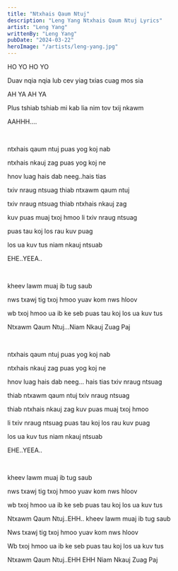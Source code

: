 ```yaml
---
title: "Ntxhais Qaum Ntuj"
description: "Leng Yang Ntxhais Qaum Ntuj Lyrics"
artist: "Leng Yang"
writtenBy: "Leng Yang"
pubDate: "2024-03-22"
heroImage: "/artists/leng-yang.jpg"
---
```


HO YO HO YO

Duav nqia nqia lub cev yiag txias cuag mos sia

AH YA AH YA

Plus tshiab tshiab mi kab lia nim tov txij nkawm

AAHHH....

<br />

ntxhais qaum ntuj puas yog koj nab

ntxhais nkauj zag puas yog koj ne

hnov luag hais dab neeg..hais tias

txiv nraug ntsuag thiab ntxawm qaum ntuj

txiv nraug ntsuag thiab ntxhais nkauj zag

kuv puas muaj txoj hmoo li txiv nraug ntsuag

puas tau koj los rau kuv puag

los ua kuv tus niam nkauj ntsuab

EHE..YEEA..

<br />

kheev lawm muaj ib tug saub

nws txawj tig txoj hmoo yuav kom nws hloov

wb txoj hmoo ua ib ke seb puas tau koj los ua kuv tus

Ntxawm Qaum Ntuj...Niam Nkauj Zuag Paj

<br />

ntxhais qaum ntuj puas yog koj nab

ntxhais nkauj zag puas yog koj ne

hnov luag hais dab neeg... hais tias txiv nraug ntsuag

thiab ntxawm qaum ntuj txiv nraug ntsuag

thiab ntxhais nkauj zag kuv puas muaj txoj hmoo

li txiv nraug ntsuag puas tau koj los rau kuv puag

los ua kuv tus niam nkauj ntsuab

EHE..YEEA..

<br />

kheev lawm muaj ib tug saub

nws txawj tig txoj hmoo yuav kom nws hloov

wb txoj hmoo ua ib ke seb puas tau koj los ua kuv tus

Ntxawm Qaum Ntuj..EHH.. kheev lawm muaj ib tug saub

Nws txawj tig txoj hmoo yuav kom nws hloov

Wb txoj hmoo ua ib ke seb puas tau koj los ua kuv tus

Ntxawm Qaum Ntuj..EHH EHH Niam Nkauj Zuag Paj
